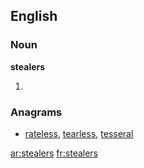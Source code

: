 ==English==

===Noun===
'''stealers'''

# {{plural of|[[stealer]]}}

===Anagrams===
* [[rateless#English|rateless]], [[tearless#English|tearless]], [[tesseral#English|tesseral]]

[[ar:stealers]]
[[fr:stealers]]